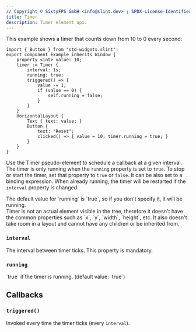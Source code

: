 ```yaml
---
// Copyright © SixtyFPS GmbH <info@slint.dev> ; SPDX-License-Identifier: MIT
title: Timer
description: Timer element api.
---
```


This example shows a timer that counts down from 10 to 0 every second:

```slint
import { Button } from "std-widgets.slint";
export component Example inherits Window {
    property <int> value: 10;
    timer := Timer {
        interval: 1s;
        running: true;
        triggered() => {
            value -= 1;
            if (value == 0) {
                self.running = false;
            }
        }
    }
    HorizontalLayout {
        Text { text: value; }
        Button {
            text: "Reset";
            clicked() => { value = 10; timer.running = true; }
        }
    }
}
```



Use the Timer pseudo-element to schedule a callback at a given interval.
The timer is only running when the `running` property is set to `true`. To stop or start the timer, set that property to `true` or `false`.
It can be also set to a binding expression.
When already running, the timer will be restarted if the `interval` property is changed.

<Aside type="note" title="Note">
The default value for `running` is `true`, so if you don't specify it, it will be running.
</Aside>

<Aside type="note" title="Note">
Timer is not an actual element visible in the tree, therefore it doesn't have the common properties such as `x`, `y`, `width`, `height`, etc. It also doesn't take room in a layout and cannot have any children or be inherited from.
</Aside>


### `interval`
<SlintProperty propName="interval" typeName="duration">
The interval between timer ticks. This property is mandatory.
</SlintProperty>

### `running`
<SlintProperty propName="running" typeName="bool" defaultValue="true">
`true` if the timer is running. (default value: `true`)
</SlintProperty>

## Callbacks

### `triggered()`
Invoked every time the timer ticks (every `interval`).



